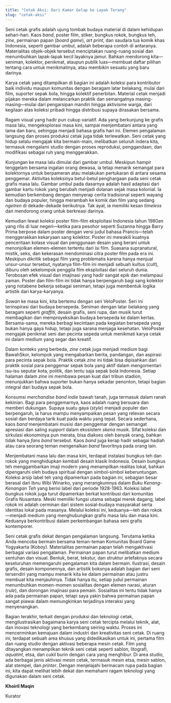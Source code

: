 ```yaml
---
title: "Cetak Aksi: Dari Kamar Gelap ke Lapak Terang"
slug: "cetak-aksi"
---
```

Seni cetak grafis adalah ujung tombak budaya material di dalam kehidupan sehari-hari. Kaos *band*, poster film, stiker, bungkus rokok, bungkus teh, *zine*, permainan papan (*board game*), *art print*, dan saudara tua komik khas Indonesia, seperti gambar umbul, adalah beberapa contoh di antaranya. Materialitas objek-objek tersebut menciptakan ruang-ruang sosial dan menumbuhkan lapak-lapak kecil layaknya jamur. Bahkan mendorong kita—seniman, kolektor, penikmat, ataupun publik luas—membuat daftar pilihan tentang cara untuk menikmatinya, atau membikin sesuatu yang baru darinya. 

Karya cetak yang ditampilkan di bagian ini adalah koleksi para kontributor baik individu maupun komunitas dengan beragam latar belakang, mulai dari film, suporter sepak bola, hingga kolektif penerbitan. Material cetak menjadi pijakan mereka dalam melancarkan praktik dan semangatnya masing-masing—mulai dari pengarsipan mandiri hingga aktivisme warga, dari kegilaan atas koleksi pribadi hingga distribusi supaya dirasakan bersama. 

Ragam visual yang hadir pun cukup variatif. Ada yang berkunjung ke grafis masa lalu, mengeksplorasi masa kini, sampai menjembatani antara yang lama dan baru, sehingga menjadi bahasa grafis hari ini. Elemen pengalaman langsung dan proses produksi cetak juga tidak terlewatkan. Seni cetak yang hidup selalu mengajak kita bermain-main, melibatkan seluruh indera kita, termasuk mengalami studio dengan proses reproduksi, penggandaan, dan modifikasi sebagai ruh yang menggerakkan.

Kunjungan ke masa lalu dimulai dari gambar umbul. Meskipun hampir tenggelam bersama ingatan orang dewasa, ia tetap menarik semangat para kolektornya untuk berpameran atau melakukan pertukaran di antara sesama penggemar. Aktivitas koleksinya betul-betul penghargaan pada seni cetak grafis masa lalu. Gambar umbul pada dasarnya adalah hasil adaptasi dari gambar kartu rokok yang berubah menjadi dolanan sejak masa kolonial. Ia kemudian berkembang dengan menyerap cerita tradisional seperti wayang dan budaya populer, hingga merambah ke komik dan film yang sedang *ngetren* di dekade-dekade berikutnya. Tak ayal, ia memiliki kesan *timeless* dan mendorong orang untuk berkreasi darinya.

Kemudian lewat koleksi poster film-film eksploitasi Indonesia tahun 1980an yang rilis di luar negeri—ketika para pesohor seperti Suzanna hingga Barry Prima berpose dalam poster dengan versi judul bahasa Prancis—telah menggerakkan kekaryaan sang kolektor. Poster ini mewakili kuatnya penceritaan kolase visual dan penggunaan desain yang berani untuk menonjolkan elemen-elemen tertentu dari isi film. Suasana supranatural, mistik, seks, dan kekerasan mendominasi citra poster film pada era ini. Meskipun dikritik sebagai film yang problematis karena hanya menjual unsur-unsur tersebut, nyatanya film-film ini menjadi sebuah kultus (*cult*), diburu oleh sekelompok penggila film eksploitasi dari seluruh dunia. Terobosan efek visual dan imajinasi yang hadir sangat epik dan melampaui zaman. Poster dan film-film ini tidak hanya berpengaruh bagi sang kolektor yang notabene bekerja sebagai seniman, tetapi juga membentuk logika artistik dari karya-karyanya.

*Sowan* ke masa kini, kita bertemu dengan seri VeloPoster. Seri ini terinspirasi dari budaya bersepeda. Seniman dengan latar belakang yang beragam seperti *graffiti*, desain grafis, seni rupa, dan musik turut membagikan dan memproyeksikan budaya bersepeda ke dalam kertas. Bersama-sama, mereka berbagi kecintaan pada kegiatan bersepeda yang bukan hanya gaya hidup, tetapi juga sarana menjaga kesehatan. VeloPoster mengajak penikmat seni dan pecinta sepeda untuk menikmati karya cetak ini dalam medium yang segar dan kreatif.

Dalam konteks yang berbeda, *zine* cetak juga menjadi medium bagi BawahSkor, kelompok yang mengabarkan berita, pandangan, dan aspirasi para pecinta sepak bola. Praktik cetak *zine* ini tidak bisa dipisahkan dari praktik sosial para penggemar sepak bola yang aktif dalam mengomentari isu-isu seputar kota, politik, dan tentu saja sepak bola Indonesia. Setiap halaman dalam *zine* ini membawa pesan kuat dari tribun stadion, menunjukkan bahwa suporter bukan hanya sekadar penonton, tetapi bagian integral dari budaya sepak bola.

Konsumsi *merchandise band indie* bawah tanah, juga termasuk dalam ranah kekinian. Bagi para penggemarnya, kaos adalah ruang bersuara dan memberi dukungan. Supaya suatu gaya (*style*) menjadi populer dan berpengaruh, ia harus mampu menyampaikan pesan yang relevan secara sosial dan berdaya tarik kuat pada waktu yang tepat. Secara sederhana, kaos *band* menjembatani musisi dan penggemar dengan semangat apresiasi dan saling *support* dalam ekosistem *skena* musik. Sifat koleksi dan sirkulasi ekonominya pun merata, bisa diakses oleh banyak orang, bahkan tidak hanya *fans band* tersebut. Kaos *band* juga kerap hadir sebagai hadiah atau cara seorang teman mengenalkan *band* favoritnya pada orang lain.

Menjembatani masa lalu dan masa kini, terdapat instalasi bungkus teh dan rokok yang menghidupkan kembali desain klasik Indonesia. Desain bungkus teh menggambarkan imaji modern yang menampilkan realitas lokal, bahkan dipengaruhi oleh budaya spiritual dengan simbol-simbol keberuntungan. Koleksi arsip label teh yang dipamerkan pada bagian ini, sebagian besar berasal dari Ibnu Wibi Winarko, yang merangkumnya dalam *Buku Kenang-Kenangan Teh* yang berisi label dari periode 1928-1963. Koleksi label bungkus rokok juga turut dipamerkan berkat kontribusi dari komunitas Grafis Nusantara. Meski memiliki fungsi utama sebagai merek dagang, label rokok ini adalah cerminan dari sistem sosial-budaya masyarakat serta identitas lokal pada masanya. Melalui koleksi ini, keduanya—teh dan rokok—menjadi medium yang menghubungkan grafis masa lalu dan masa kini. Keduanya berkontribusi dalam perkembangan bahasa seni grafis kontemporer. 

Seni cetak grafis dekat dengan pengalaman langsung. Terutama ketika Anda mencoba bermain bersama teman-teman Komunitas Board Game Yogyakarta (Koboy). Materialitas permainan papan telah mengaktivasi berbagai variasi pengalaman. Permainan papan turut melibatkan medium sentuhan dan visual. Bentuk, berat, tekstur, dan struktur artefaknya secara keseluruhan memengaruhi pengalaman kita dalam bermain. Ilustrasi, desain grafis, desain komponennya, dan artistik boksnya adalah bagian dari seni tersendiri yang mampu menarik kita ke dalam permainan atau justru membuat kita menjauhinya. Tidak hanya itu, setiap judul permainan menumbuhkan momen-momen sosialitas dengan elemen narasi, aturan (*rule*), dan dorongan imajinasi para pemain. Sosialitas ini tentu tidak hanya ada pada permainan papan, tetapi saya yakin bahwa permainan papan sangat piawai dalam memungkinkan terjadinya interaksi yang menyenangkan. 

Bagian terakhir, terkait dengan produksi dan teknologi cetak, mengilustrasikan bagaimana karya seni cetak tercipta melalui teknik, alat, dan inovasi teknologi yang berkembang seiring waktu. Proses ini mencerminkan kemajuan dalam industri dan kreativitas seni cetak. Di ruang ini, terdapat sebuah area khusus yang didedikasikan untuk ini, pertama film dan ruang studio dengan aktivasi beberapa mesin cetak. Film yang ditayangkan menampilkan teknik seni cetak seperti sablon, litografi, *aquatint*, etsa, dan cukil burin dengan cara yang menghibur. Di area studio, ada berbagai jenis aktivasi mesin cetak, termasuk mesin etsa, mesin sablon, alat stempel, dan *printer*. Dengan menjelajahi bermacam rupa pada bagian ini, kita dapat melihat lebih dekat dan memahami ragam teknologi yang digunakan dalam seni cetak.

**Khoiril Maqin**

Kurator
